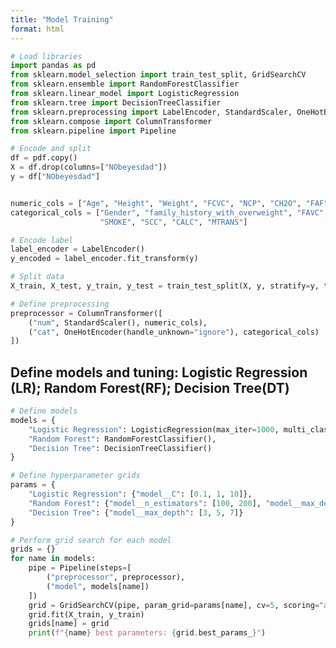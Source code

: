 ```yaml
---
title: "Model Training"
format: html
---
```


```python
# Load libraries
import pandas as pd
from sklearn.model_selection import train_test_split, GridSearchCV
from sklearn.ensemble import RandomForestClassifier
from sklearn.linear_model import LogisticRegression
from sklearn.tree import DecisionTreeClassifier
from sklearn.preprocessing import LabelEncoder, StandardScaler, OneHotEncoder
from sklearn.compose import ColumnTransformer
from sklearn.pipeline import Pipeline

# Encode and split
df = pdf.copy()
X = df.drop(columns=["NObeyesdad"])
y = df["NObeyesdad"]


numeric_cols = ["Age", "Height", "Weight", "FCVC", "NCP", "CH2O", "FAF", "TUE"]
categorical_cols = ["Gender", "family_history_with_overweight", "FAVC", "CAEC", 
                    "SMOKE", "SCC", "CALC", "MTRANS"]

# Encode label
label_encoder = LabelEncoder()
y_encoded = label_encoder.fit_transform(y)

# Split data
X_train, X_test, y_train, y_test = train_test_split(X, y, stratify=y, test_size=0.2, random_state=42)

# Define preprocessing
preprocessor = ColumnTransformer([
    ("num", StandardScaler(), numeric_cols),
    ("cat", OneHotEncoder(handle_unknown="ignore"), categorical_cols)
])
```


## Define models and tuning: Logistic Regression (LR); Random Forest(RF); Decision Tree(DT)

```python
# Define models
models = {
    "Logistic Regression": LogisticRegression(max_iter=1000, multi_class="multinomial"),
    "Random Forest": RandomForestClassifier(),
    "Decision Tree": DecisionTreeClassifier()
}

# Define hyperparameter grids
params = {
    "Logistic Regression": {"model__C": [0.1, 1, 10]},
    "Random Forest": {"model__n_estimators": [100, 200], "model__max_depth": [5, 10]},
    "Decision Tree": {"model__max_depth": [3, 5, 7]}
}

# Perform grid search for each model
grids = {}
for name in models:
    pipe = Pipeline(steps=[
        ("preprocessor", preprocessor),
        ("model", models[name])
    ])
    grid = GridSearchCV(pipe, param_grid=params[name], cv=5, scoring="accuracy", n_jobs=-1)
    grid.fit(X_train, y_train)
    grids[name] = grid
    print(f"{name} best parameters: {grid.best_params_}")
```